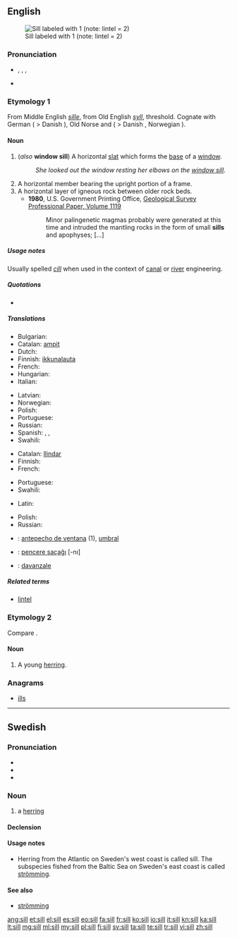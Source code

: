 ==English==
[[Image:Sill (PSF).png|thumb|Sill labeled with 1 (note: lintel = 2)]]

===Pronunciation===
* {{enPR|sĭl}}, {{IPA|/sɪl/}}, {{X-SAMPA|/sIl/}},
* {{rhymes|ɪl}}

===Etymology 1===
From Middle English ''[[sille]]'', from Old English ''[[syll]]'', threshold. Cognate with German {{term|Schwelle}} ( > Danish {{term|svelle|lang=da}}), Old Norse {{term|svill|lang=non}} and {{term|syll|lang=non}} ( > Danish {{term|syld|lang=da}}, Norwegian {{term|syll|lang=no}}).

====Noun====
{{en-noun}}

# (''also'' '''window sill''') A horizontal [[slat]] which forms the [[base]] of a [[window]].
#: ''She looked out the window resting her elbows on the [[window sill]]''.
# A horizontal member bearing the upright portion of a frame.
# A horizontal layer of igneous rock between older rock beds.
#*'''1980''', U.S. Government Printing Office, [http://books.google.ru/books?id=hrNUAAAAYAAJ&lpg=SL2-PA6&ots=pekQBN6spE&dq=apophysis%20rock&pg=SL2-PA6#v=snippet&q=apophyses&f=false Geological Survey Professional Paper, Volume 1119]
#*:Minor palingenetic magmas probably were generated at this time and intruded the mantling rocks in the form of small '''sills''' and apophyses; [...]

=====Usage notes=====
Usually spelled ''[[cill]]'' when used in the context of [[canal]] or [[river]] engineering.

=====Quotations=====
* {{seeCites}}

=====Translations=====
{{trans-top|base of a window}}
* Bulgarian: {{t+|bg|перваз|m|tr=perváz|sc=Cyrl}}
* Catalan: [[ampit]] {{m}}
* Dutch: {{t+|nl|vensterbank|f}}
* Finnish: [[ikkunalauta]]
* French: {{t+|fr|rebord|m}}
* Hungarian: {{t+|hu|párkány}}
* Italian: {{t+|it|davanzale|m}}
{{trans-mid}}
* Latvian: {{t-|lv|palodze|xs=Latvian}}
* Norwegian: {{t+|no|vinduskarm|m}}
* Polish: {{t+|pl|parapet|m}}
* Portuguese: {{t+|pt|parapeito|m}}
* Russian: {{t+|ru|подоконник|m|tr=podokónnik}}
* Spanish: {{t+|es|alféizar|m}}, {{t+|es|antepecho|m}}, {{t-|es|parapeto|m}}
* Swahili: {{t+|sw|bado|xs=Swahili}}
{{trans-bottom}}

{{trans-top|horizontal member bearing the upright portion of a frame}}
* Catalan: [[llindar]]
* Finnish: {{t-|fi|palkki}}
* French: {{t+|fr|linteau|m}}
{{trans-mid}}
* Portuguese: {{t-|pt|lintel|m}}
* Swahili: {{t+|sw|bado|xs=Swahili}}
{{trans-bottom}}

{{trans-top|layer of igneous rock}}
* Latin: {{t-|la|sillus|m}}
{{trans-mid}}
* Polish: {{t+|pl|sill|m}}
* Russian: {{t|ru|силл|m|tr=sill|sc=Cyrl}}
{{trans-bottom}}

{{checktrans-top}}
* {{ttbc|es}}: [[antepecho de ventana]] {{m}} (1), [[umbral]] {{m}}
* {{ttbc|tr}}: [[pencere saçaĝı]] [-nı]
* {{ttbc|it}}: [[davanzale]] {{m}}
{{trans-bottom}}

=====Related terms=====
* [[lintel]]

===Etymology 2===
Compare {{term|sile|lang=en}}.

====Noun====
{{en-noun}}

# {{UK}} A young [[herring]].

===Anagrams===
* [[ills#English|ills]]

----

==Swedish==

===Pronunciation===
* {{audio|Sv-en sill.ogg|audio}}
* {{audio|sv-sill.ogg|audio}}
* {{IPA|/sɪl/|lang=sv}}

===Noun===
{{sv-noun|g=c}}

# a [[herring]]

====Declension====
{{sv-noun-reg-ar}}

====Usage notes====
* Herring from the Atlantic on Sweden's west coast is called sill. The subspecies fished from the Baltic Sea on Sweden's east coast is called [[strömming]].

====See also====
* [[strömming]]

[[ang:sill]]
[[et:sill]]
[[el:sill]]
[[es:sill]]
[[eo:sill]]
[[fa:sill]]
[[fr:sill]]
[[ko:sill]]
[[io:sill]]
[[it:sill]]
[[kn:sill]]
[[ka:sill]]
[[lt:sill]]
[[mg:sill]]
[[ml:sill]]
[[my:sill]]
[[pl:sill]]
[[fi:sill]]
[[sv:sill]]
[[ta:sill]]
[[te:sill]]
[[tr:sill]]
[[vi:sill]]
[[zh:sill]]